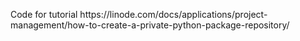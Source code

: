 Code for tutorial 
https://linode.com/docs/applications/project-management/how-to-create-a-private-python-package-repository/
